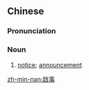 {{also|启事}}
==Chinese==
{{zh-forms|s=启事}}

===Pronunciation===
{{zh-pron
|m=qǐshì
|c=kai2 si6
|mn=qz:khé-sīr/tw,xm,zz:khé-sū
|ma=Zh-qishì.ogg
|cat=n
}}

===Noun===
{{zh-noun}}

# {{lb|zh|Advanced Mandarin}} [[notice]]; [[announcement]]

[[zh-min-nan:啟事]]